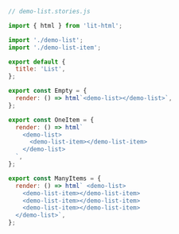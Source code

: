 ```js
// demo-list.stories.js

import { html } from 'lit-html';

import './demo-list';
import './demo-list-item';

export default {
  title: 'List',
};

export const Empty = {
  render: () => html`<demo-list></demo-list>`,
};

export const OneItem = {
  render: () => html`
    <demo-list>
      <demo-list-item></demo-list-item>
    </demo-list>
  `,
};

export const ManyItems = {
  render: () => html` <demo-list>
    <demo-list-item></demo-list-item>
    <demo-list-item></demo-list-item>
    <demo-list-item></demo-list-item>
  </demo-list>`,
};
```
